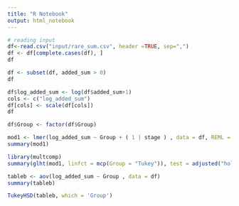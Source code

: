 ```yaml
---
title: "R Notebook"
output: html_notebook
---
```




```r
# reading input 
df<-read.csv("input/rare_sum.csv", header =TRUE, sep=",")
df <- df[complete.cases(df), ]  
df
```
```r
df <- subset(df, added_sum > 0)
df
```

```r
df$log_added_sum <- log(df$added_sum+1) 
cols <- c("log_added_sum")
df[cols] <- scale(df[cols])
df
```

```r
df$Group <- factor(df$Group)
```


```r
mod1 <- lmer(log_added_sum ~ Group + ( 1 | stage ) , data = df, REML = FALSE)
summary(mod1)
```

```r
library(multcomp)
summary(glht(mod1, linfct = mcp(Group = "Tukey")), test = adjusted("holm"))
```


```r
tableb <- aov(log_added_sum ~ Group , data = df)
summary(tableb)
```

```r
TukeyHSD(tableb, which = 'Group')
```

